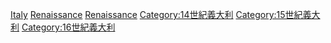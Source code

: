 {{Portal|義大利}}
{{catmain}}
{{commonscat|Renaissance in Italy}}

[[Category:各國文藝復興|Italy]]
[[Category:義大利文化史|Renaissance]]
[[Category:依時期劃分的義大利歷史|Renaissance]]
[[Category:14世紀義大利|Category:14世紀義大利]]
[[Category:15世紀義大利|Category:15世紀義大利]]
[[Category:16世紀義大利|Category:16世紀義大利]]